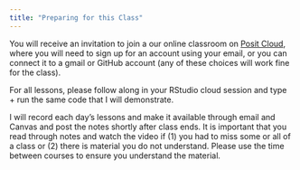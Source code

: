 ```yaml
---
title: "Preparing for this Class"
---
```


You will receive an invitation to join a our online classroom on [Posit Cloud](https://login.posit.cloud/login), where you will need to sign up for an account using your email, or you can connect it to a gmail or GitHub account (any of these choices will work fine for the class).


For all lessons, please follow along in your RStudio cloud session and type + run the same code that I will demonstrate. 

I will record each day's lessons and make it available through email and Canvas and post the notes shortly after class ends. It is important that you read through notes and watch the video if (1) you had to miss some or all of a class or (2) there is material you do not understand. Please use the time between courses to ensure you understand the material. 

